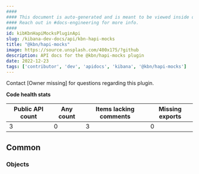 ```yaml
---
####
#### This document is auto-generated and is meant to be viewed inside our experimental, new docs system.
#### Reach out in #docs-engineering for more info.
####
id: kibKbnHapiMocksPluginApi
slug: /kibana-dev-docs/api/kbn-hapi-mocks
title: "@kbn/hapi-mocks"
image: https://source.unsplash.com/400x175/?github
description: API docs for the @kbn/hapi-mocks plugin
date: 2022-12-23
tags: ['contributor', 'dev', 'apidocs', 'kibana', '@kbn/hapi-mocks']
---
```




Contact [Owner missing] for questions regarding this plugin.

**Code health stats**

| Public API count  | Any count | Items lacking comments | Missing exports |
|-------------------|-----------|------------------------|-----------------|
| 3 | 0 | 3 | 0 |

## Common

### Objects
<DocDefinitionList data={kbnHapiMocksObj.common.objects}/>

